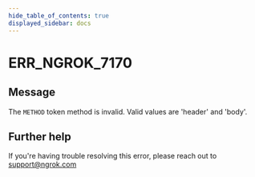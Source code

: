 ```yaml
---
hide_table_of_contents: true
displayed_sidebar: docs
---
```



# ERR_NGROK_7170

## Message

The `METHOD` token method is invalid. Valid values are 'header' and 'body'.

<ErrorDetails error="err_ngrok_7170" />

## Further help

If you're having trouble resolving this error, please reach out to [support@ngrok.com](mailto:support@ngrok.com?subject=Help%20with%20ERR_NGROK_7170)
